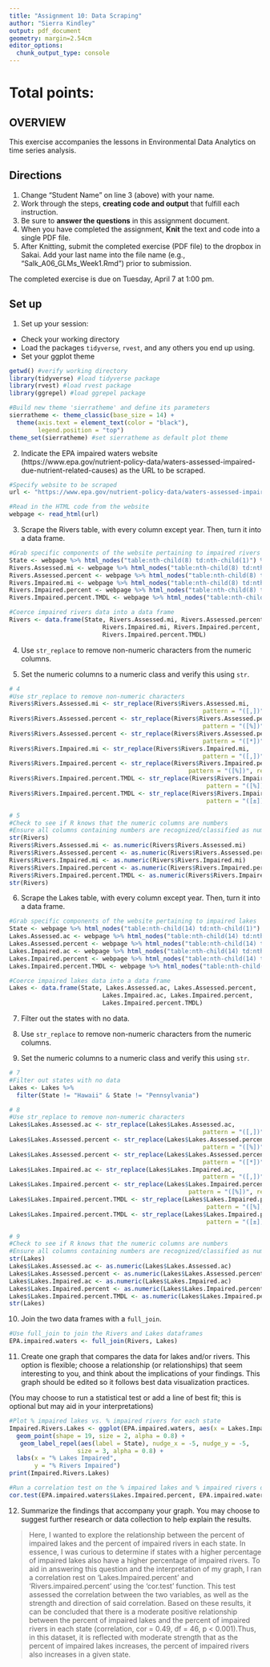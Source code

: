 ```yaml
---
title: "Assignment 10: Data Scraping"
author: "Sierra Kindley"
output: pdf_document
geometry: margin=2.54cm
editor_options: 
  chunk_output_type: console
---
```


# Total points:

## OVERVIEW

This exercise accompanies the lessons in Environmental Data Analytics on time series analysis. 

## Directions
1. Change "Student Name" on line 3 (above) with your name.
3. Work through the steps, **creating code and output** that fulfill each instruction.
4. Be sure to **answer the questions** in this assignment document.
6. When you have completed the assignment, **Knit** the text and code into a single PDF file.
8. After Knitting, submit the completed exercise (PDF file) to the dropbox in Sakai. Add your last name into the file name (e.g., "Salk_A06_GLMs_Week1.Rmd") prior to submission.

The completed exercise is due on Tuesday, April 7 at 1:00 pm.

## Set up 
1. Set up your session:

* Check your working directory
* Load the packages `tidyverse`, `rvest`, and any others you end up using.
* Set your ggplot theme

```r
getwd() #verify working directory
library(tidyverse) #load tidyverse package
library(rvest) #load rvest package
library(ggrepel) #load ggrepel package

#Build new theme 'sierratheme' and define its parameters
sierratheme <- theme_classic(base_size = 14) +
  theme(axis.text = element_text(color = "black"), 
        legend.position = "top")
theme_set(sierratheme) #set sierratheme as default plot theme
```

2. Indicate the EPA impaired waters website (https://www.epa.gov/nutrient-policy-data/waters-assessed-impaired-due-nutrient-related-causes) as the URL to be scraped. 

```r
#Specify website to be scraped
url <- "https://www.epa.gov/nutrient-policy-data/waters-assessed-impaired-due-nutrient-related-causes"

#Read in the HTML code from the website
webpage <- read_html(url)
```

3. Scrape the Rivers table, with every column except year. Then, turn it into a data frame.

```r
#Grab specific components of the website pertaining to impaired rivers
State <- webpage %>% html_nodes("table:nth-child(8) td:nth-child(1)") %>% html_text()
Rivers.Assessed.mi <- webpage %>% html_nodes("table:nth-child(8) td:nth-child(2)") %>% html_text()
Rivers.Assessed.percent <- webpage %>% html_nodes("table:nth-child(8) td:nth-child(3)") %>% html_text()
Rivers.Impaired.mi <- webpage %>% html_nodes("table:nth-child(8) td:nth-child(4)") %>% html_text()
Rivers.Impaired.percent <- webpage %>% html_nodes("table:nth-child(8) td:nth-child(5)") %>% html_text()
Rivers.Impaired.percent.TMDL <- webpage %>% html_nodes("table:nth-child(8) td:nth-child(6)") %>% html_text()

#Coerce impaired rivers data into a data frame
Rivers <- data.frame(State, Rivers.Assessed.mi, Rivers.Assessed.percent, 
                          Rivers.Impaired.mi, Rivers.Impaired.percent, 
                          Rivers.Impaired.percent.TMDL)
```

4. Use `str_replace` to remove non-numeric characters from the numeric columns. 

5. Set the numeric columns to a numeric class and verify this using `str`.

```r
# 4
#Use str_replace to remove non-numeric characters
Rivers$Rivers.Assessed.mi <- str_replace(Rivers$Rivers.Assessed.mi,
                                                      pattern = "([,])", replacement = "")  
Rivers$Rivers.Assessed.percent <- str_replace(Rivers$Rivers.Assessed.percent,
                                                      pattern = "([%])", replacement = "")
Rivers$Rivers.Assessed.percent <- str_replace(Rivers$Rivers.Assessed.percent,
                                                      pattern = "([*])", replacement = "")
Rivers$Rivers.Impaired.mi <- str_replace(Rivers$Rivers.Impaired.mi,
                                                      pattern = "([,])", replacement = "")  
Rivers$Rivers.Impaired.percent <- str_replace(Rivers$Rivers.Impaired.percent, 
                                                  pattern = "([%])", replacement = "")
Rivers$Rivers.Impaired.percent.TMDL <- str_replace(Rivers$Rivers.Impaired.percent.TMDL, 
                                                       pattern = "([%])", replacement = "")
Rivers$Rivers.Impaired.percent.TMDL <- str_replace(Rivers$Rivers.Impaired.percent.TMDL, 
                                                       pattern = "([±])", replacement = "")

# 5
#Check to see if R knows that the numeric columns are numbers
#Ensure all columns containing numbers are recognized/classified as numeric
str(Rivers)
Rivers$Rivers.Assessed.mi <- as.numeric(Rivers$Rivers.Assessed.mi)
Rivers$Rivers.Assessed.percent <- as.numeric(Rivers$Rivers.Assessed.percent)
Rivers$Rivers.Impaired.mi <- as.numeric(Rivers$Rivers.Impaired.mi)
Rivers$Rivers.Impaired.percent <- as.numeric(Rivers$Rivers.Impaired.percent)
Rivers$Rivers.Impaired.percent.TMDL <- as.numeric(Rivers$Rivers.Impaired.percent.TMDL)
str(Rivers)
```

6. Scrape the Lakes table, with every column except year. Then, turn it into a data frame.

```r
#Grab specific components of the website pertaining to impaired lakes
State <- webpage %>% html_nodes("table:nth-child(14) td:nth-child(1)") %>% html_text()
Lakes.Assessed.ac <- webpage %>% html_nodes("table:nth-child(14) td:nth-child(2)") %>% html_text()
Lakes.Assessed.percent <- webpage %>% html_nodes("table:nth-child(14) td:nth-child(3)") %>% html_text()
Lakes.Impaired.ac <- webpage %>% html_nodes("table:nth-child(14) td:nth-child(4)") %>% html_text()
Lakes.Impaired.percent <- webpage %>% html_nodes("table:nth-child(14) td:nth-child(5)") %>% html_text()
Lakes.Impaired.percent.TMDL <- webpage %>% html_nodes("table:nth-child(14) td:nth-child(6)") %>% html_text()

#Coerce impaired lakes data into a data frame
Lakes <- data.frame(State, Lakes.Assessed.ac, Lakes.Assessed.percent, 
                          Lakes.Impaired.ac, Lakes.Impaired.percent, 
                          Lakes.Impaired.percent.TMDL)
```

7. Filter out the states with no data. 

8. Use `str_replace` to remove non-numeric characters from the numeric columns. 

9. Set the numeric columns to a numeric class and verify this using `str`.
```r
# 7
#Filter out states with no data
Lakes <- Lakes %>%
  filter(State != "Hawaii" & State != "Pennsylvania")

# 8
#Use str_replace to remove non-numeric characters
Lakes$Lakes.Assessed.ac <- str_replace(Lakes$Lakes.Assessed.ac,
                                                      pattern = "([,])", replacement = "")  
Lakes$Lakes.Assessed.percent <- str_replace(Lakes$Lakes.Assessed.percent,
                                                      pattern = "([%])", replacement = "")
Lakes$Lakes.Assessed.percent <- str_replace(Lakes$Lakes.Assessed.percent,
                                                      pattern = "([*])", replacement = "")
Lakes$Lakes.Impaired.ac <- str_replace(Lakes$Lakes.Impaired.ac,
                                                      pattern = "([,])", replacement = "")  
Lakes$Lakes.Impaired.percent <- str_replace(Lakes$Lakes.Impaired.percent, 
                                                  pattern = "([%])", replacement = "")
Lakes$Lakes.Impaired.percent.TMDL <- str_replace(Lakes$Lakes.Impaired.percent.TMDL, 
                                                       pattern = "([%])", replacement = "")
Lakes$Lakes.Impaired.percent.TMDL <- str_replace(Lakes$Lakes.Impaired.percent.TMDL, 
                                                       pattern = "([±])", replacement = "")

# 9
#Check to see if R knows that the numeric columns are numbers
#Ensure all columns containing numbers are recognized/classified as numeric
str(Lakes)
Lakes$Lakes.Assessed.ac <- as.numeric(Lakes$Lakes.Assessed.ac)
Lakes$Lakes.Assessed.percent <- as.numeric(Lakes$Lakes.Assessed.percent)
Lakes$Lakes.Impaired.ac <- as.numeric(Lakes$Lakes.Impaired.ac)
Lakes$Lakes.Impaired.percent <- as.numeric(Lakes$Lakes.Impaired.percent)
Lakes$Lakes.Impaired.percent.TMDL <- as.numeric(Lakes$Lakes.Impaired.percent.TMDL)
str(Lakes)
```

10. Join the two data frames with a `full_join`.

```r
#Use full_join to join the Rivers and Lakes dataframes
EPA.impaired.waters <- full_join(Rivers, Lakes)
```

11. Create one graph that compares the data for lakes and/or rivers. This option is flexible; choose a relationship (or relationships) that seem interesting to you, and think about the implications of your findings. This graph should be edited so it follows best data visualization practices. 

(You may choose to run a statistical test or add a line of best fit; this is optional but may aid in your interpretations)
```r
#Plot % impaired lakes vs. % impaired rivers for each state
Impaired.Rivers.Lakes <- ggplot(EPA.impaired.waters, aes(x = Lakes.Impaired.percent, y = Rivers.Impaired.percent)) +
  geom_point(shape = 19, size = 2, alpha = 0.8) +
   geom_label_repel(aes(label = State), nudge_x = -5, nudge_y = -5, 
                   size = 3, alpha = 0.8) +  
  labs(x = "% Lakes Impaired",
       y = "% Rivers Impaired") 
print(Impaired.Rivers.Lakes)

#Run a correlation test on the % impaired lakes and % impaired rivers data
cor.test(EPA.impaired.waters$Lakes.Impaired.percent, EPA.impaired.waters$Rivers.Impaired.percent)
```

12. Summarize the findings that accompany your graph. You may choose to suggest further research or data collection to help explain the results.

>Here, I wanted to explore the relationship between the percent of impaired lakes and the percent of impaired rivers in each state. In essence, I was curious to determine if states with a higher percentage of impaired lakes also have a higher percentage of impaired rivers. To aid in answering this question and the interpretation of my graph, I ran a correlation rest on 'Lakes.Impaired.percent' and 'Rivers.impaired.percent' using the 'cor.test' function. This test assessed the correlation between the two variables, as well as the strength and direction of said correlation. Based on these results, it can be concluded that there is a moderate positive relationship between the percent of impaired lakes and the percent of impaired rivers in each state (correlation, cor = 0.49, df = 46, p < 0.001).Thus, in this dataset, it is reflected with moderate strength that as the percent of impaired lakes increases, the percent of impaired rivers also increases in a given state.
